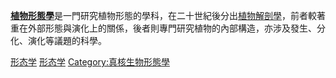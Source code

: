 '''[[植物形態學|植物形態學]]'''是一門研究植物形態的學科，在二十世紀後分出[[植物解剖學|植物解剖學]]，前者較著重在外部形態與演化上的關係，後者則專門研究植物的內部構造，亦涉及發生、分化、演化等議題的科學。
{{Commons category|Plant morphology}}
{{CategoryTOC}} 

[[Category:植物|形态学]]
[[Category:植物學分支|形态学]]
[[Category:真核生物形態學|Category:真核生物形態學]]